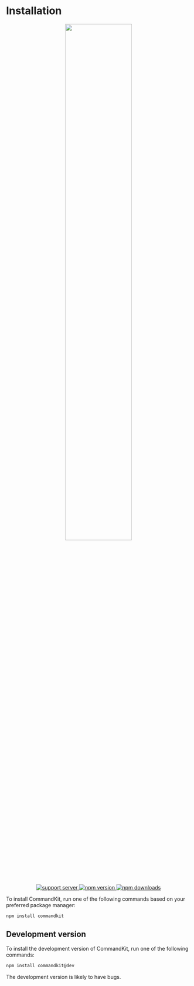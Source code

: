 
# Installation

<div align="center" className="my-8">
    <img
        src="https://raw.githubusercontent.com/underctrl-io/commandkit/master/apps/docs/public/ckit_logo.svg"
        width="60%"
    />
    <br />
    <div className="flex items-center justify-center gap-2">
        <a href="https://ctrl.lol/discord">
            <img
                src="https://img.shields.io/discord/1055188344188973066?color=5865F2&logo=discord&logoColor=white"
                alt="support server"
            />
        </a>
        <a href="https://www.npmjs.com/package/commandkit">
            <img src="https://img.shields.io/npm/v/commandkit?maxAge=3600" alt="npm version" />
        </a>
        <a href="https://www.npmjs.com/package/commandkit">
            <img src="https://img.shields.io/npm/dt/commandkit?maxAge=3600" alt="npm downloads" />
        </a>
    </div>
</div>

To install CommandKit, run one of the following commands based on your preferred package manager:

```sh npm2yarn copy
npm install commandkit
```

## Development version

To install the development version of CommandKit, run one of the following commands:

```sh npm2yarn copy
npm install commandkit@dev
```

<Callout type="warning">The development version is likely to have bugs.</Callout>
